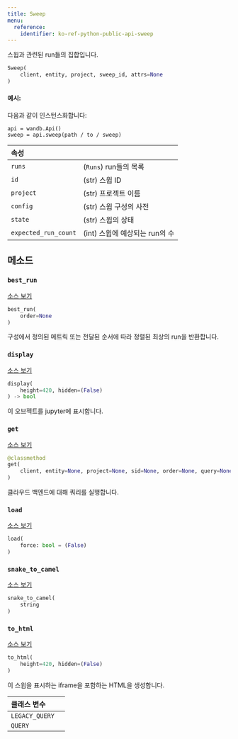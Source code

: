---
title: Sweep
menu:
  reference:
    identifier: ko-ref-python-public-api-sweep
---

<Card title="View the source code" href="https://www.github.com/wandb/wandb/tree/637bddf198525810add5804059001b1b319d6ad1/wandb/apis/public/sweeps.py#L30-L240" icon="github"/>

스윕과 관련된 run들의 집합입니다.

```python
Sweep(
    client, entity, project, sweep_id, attrs=None
)
```

#### 예시:

다음과 같이 인스턴스화합니다:

```
api = wandb.Api()
sweep = api.sweep(path / to / sweep)
```

| 속성 |  |
| :--- | :--- |
|  `runs` |  (`Runs`) run들의 목록 |
|  `id` |  (str) 스윕 ID |
|  `project` |  (str) 프로젝트 이름 |
|  `config` |  (str) 스윕 구성의 사전 |
|  `state` |  (str) 스윕의 상태 |
|  `expected_run_count` |  (int) 스윕에 예상되는 run의 수 |

## 메소드

### `best_run`

[소스 보기](https://www.github.com/wandb/wandb/tree/637bddf198525810add5804059001b1b319d6ad1/wandb/apis/public/sweeps.py#L125-L148)

```python
best_run(
    order=None
)
```

구성에서 정의된 메트릭 또는 전달된 순서에 따라 정렬된 최상의 run을 반환합니다.

### `display`

[소스 보기](https://www.github.com/wandb/wandb/tree/637bddf198525810add5804059001b1b319d6ad1/wandb/apis/attrs.py#L16-L37)

```python
display(
    height=420, hidden=(False)
) -> bool
```

이 오브젝트를 jupyter에 표시합니다.

### `get`

[소스 보기](https://www.github.com/wandb/wandb/tree/637bddf198525810add5804059001b1b319d6ad1/wandb/apis/public/sweeps.py#L173-L222)

```python
@classmethod
get(
    client, entity=None, project=None, sid=None, order=None, query=None, **kwargs
)
```

클라우드 백엔드에 대해 쿼리를 실행합니다.

### `load`

[소스 보기](https://www.github.com/wandb/wandb/tree/637bddf198525810add5804059001b1b319d6ad1/wandb/apis/public/sweeps.py#L106-L114)

```python
load(
    force: bool = (False)
)
```

### `snake_to_camel`

[소스 보기](https://www.github.com/wandb/wandb/tree/637bddf198525810add5804059001b1b319d6ad1/wandb/apis/attrs.py#L12-L14)

```python
snake_to_camel(
    string
)
```

### `to_html`

[소스 보기](https://www.github.com/wandb/wandb/tree/637bddf198525810add5804059001b1b319d6ad1/wandb/apis/public/sweeps.py#L224-L232)

```python
to_html(
    height=420, hidden=(False)
)
```

이 스윕을 표시하는 iframe을 포함하는 HTML을 생성합니다.

| 클래스 변수 |  |
| :--- | :--- |
|  `LEGACY_QUERY`<a id="LEGACY_QUERY"></a> |   |
|  `QUERY`<a id="QUERY"></a> |   |
